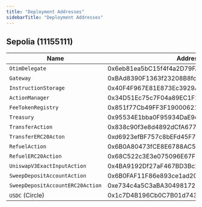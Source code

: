 ```yaml
---
title: "Deployment Addresses"
sidebarTitle: "Deployment Addresses"
---
```


## Sepolia (11155111)

| Name                             | Address                                    |
| -------------------------------- | ------------------------------------------ |
| `OtimDelegate`                   | 0x6eb81ea5bC15f4f4a2D79FA15A75a43C1ee17cD0 |
| `Gateway`                        | 0xBAd8390F1363f23208B8fc8f2F6FBcF7b607805f |
| `InstructionStorage`             | 0x40F4F967E81E873Ec3929ABD9E0cEB9d3F4A28E3 |
| `ActionManager`                  | 0x34D51Ec75c7F04a89EC1F27eCf8A872E4e7FfED6 |
| `FeeTokenRegistry`               | 0x851f77Cb49FF3F19000621c707B920c5d4A85011 |
| `Treasury`                       | 0x95534E1bba0F95934DaE9d1E0b58206c30E00ffb |
| `TransferAction`                 | 0x838c90f3e8d4892dCfA67721CbbA7C86D3C059ef |
| `TransferERC20Acton`             | 0xd6923efBF757c8bEFd45F78b36688A7cF32197C5 |
| `RefuelAction`                   | 0x6B0A80473fCE8E6788AC5efB022Adc6A602F3b23 |
| `RefuelERC20Action`              | 0x68C522c3E3e075096E67FF78DdB26c5d68e623B4 |
| `UniswapV3ExactInputAction`      | 0x4BA9192Df27aF467BD3Bc272878854d76B0f3182 |
| `SweepDepositAccountAction`      | 0x6B0FAF11F86e893ce1ad20d8EEfbB8BCfbD0431c |
| `SweepDepositAccountERC20Action` | 0xe734c4a5C3aBA30498172213364dcA4Ef659F274 |
| `USDC` (Circle)                  | 0x1c7D4B196Cb0C7B01d743Fbc6116a902379C7238 |